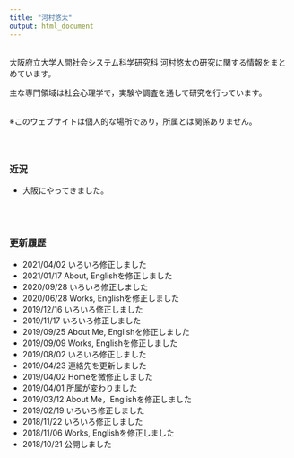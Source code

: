 ```yaml
---
title: "河村悠太"
output: html_document
---
```



<br/>
大阪府立大学人間社会システム科学研究科 河村悠太の研究に関する情報をまとめています。

主な専門領域は社会心理学で，実験や調査を通して研究を行っています。
<br/><br/>

※このウェブサイトは個人的な場所であり，所属とは関係ありません。
<br/><br/><br/>

## {.row}

### 近況 {.col-md-6}
- 大阪にやってきました。

<br/><br/>

### 更新履歴 {.col-md-6}
- 2021/04/02 いろいろ修正しました
- 2021/01/17 About, Englishを修正しました
- 2020/09/28 いろいろ修正しました
- 2020/06/28 Works, Englishを修正しました
- 2019/12/16 いろいろ修正しました
- 2019/11/17 いろいろ修正しました
- 2019/09/25 About Me, Englishを修正しました
- 2019/09/09 Works, Englishを修正しました
- 2019/08/02 いろいろ修正しました
- 2019/04/23 連絡先を更新しました
- 2019/04/02 Homeを微修正しました
- 2019/04/01 所属が変わりました
- 2019/03/12 About Me，Englishを修正しました
- 2019/02/19 いろいろ修正しました
- 2018/11/22 いろいろ修正しました
- 2018/11/06 Works, Englishを修正しました
- 2018/10/21 公開しました
<br/><br/>

